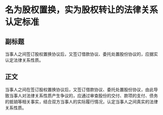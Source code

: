# 名为股权置换，实为股权转让的法律关系认定标准
## 副标题
当事人之间签订股权置换协议后，又签订借款协议、委托处置股份协议的，应据实认定法律关系性质。
## 正文
当事人之间在签订股权置换协议后，又签订借款协议、委托处置股份协议，由此导致当事人对法律关系性质产生争议的，应通过审查股份的交付、款项的支付、债务的抵销等相关事实，结合双方当事人的实际履行情况，认定当事人之间真实的法律关系性质。